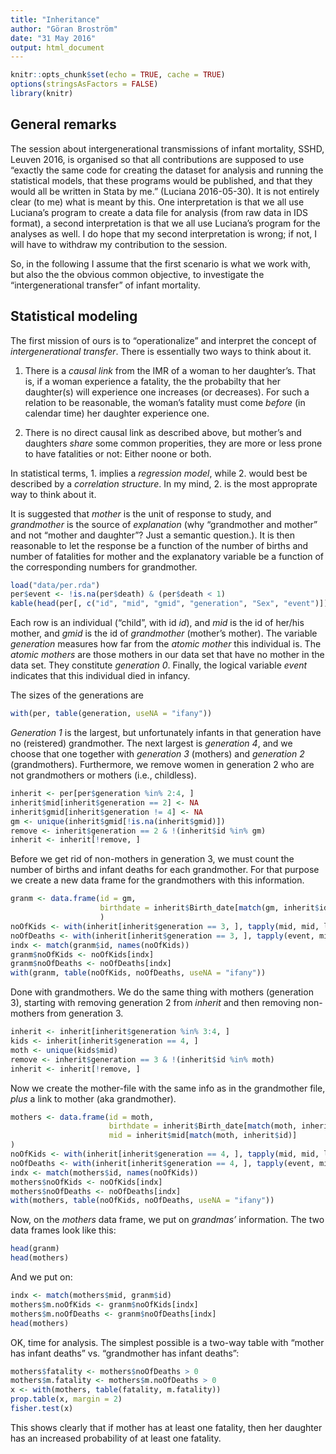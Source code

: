 ```yaml
---
title: "Inheritance"
author: "Göran Broström"
date: "31 May 2016"
output: html_document
---
```


```r
knitr::opts_chunk$set(echo = TRUE, cache = TRUE)
options(stringsAsFactors = FALSE)
library(knitr)
```

## General remarks

The session about intergenerational transmissions of infant mortality, SSHD, Leuven 2016, is organised so that all contributions are supposed to use "exactly the same code for creating the dataset for analysis and running the statistical models, that these programs would be published, and that they would all be written in Stata by me." (Luciana 2016-05-30). It is not entirely clear (to me) what is meant by this. One interpretation is that we all use Luciana's program to create a data file for analysis (from raw data in IDS format), a second interpretation is that we all use Luciana's program for the analyses as well. I do hope that my second interpretation is wrong; if not, I will have to withdraw my contribution to the session.

So, in the following I assume that the first scenario is what we work with, but also the the obvious common objective,  to investigate the "intergenerational transfer" of infant mortality.

## Statistical modeling

The first mission of ours is to "operationalize" and interpret the concept of *intergenerational transfer*. There is essentially two ways to think about it.

1. There is a *causal link* from the IMR of a woman to her daughter's. That is, if a woman experience a fatality, the the probabilty that her daughter(s) will experience one increases (or decreases). For such a relation to be reasonable, the woman's fatality must come *before* (in calendar time) her daughter experience one.

2. There is no direct causal link as described above, but mother's and daughters *share* some common properities, they are more or less prone to have fatalities or not: Either noone or both.

In statistical terms, 1. implies a *regression model*, while 2. would best be described by a *correlation structure*. In my mind, 2. is the most approprate way to think about it.

It is suggested that *mother* is the unit of response to study, and *grandmother* is the source of *explanation* (why "grandmother and mother" and not "mother and daughter"? Just a semantic question.). It is then reasonable to let the response be a function of the number of births and number of fatalities for mother and the explanatory variable be a function of the corresponding numbers for grandmother. 

```r
load("data/per.rda")
per$event <- !is.na(per$death) & (per$death < 1)
kable(head(per[, c("id", "mid", "gmid", "generation", "Sex", "event")]))
```

Each row is an individual ("child", with id *id*), and *mid* is the id of her/his mother, and *gmid* is  the id of *grandmother* (mother's mother). The variable *generation* measures how far from the *atomic mother* this individual is. The *atomic mothers* are those mothers in our data set that have no mother in the data set. They constitute *generation 0*. Finally, the logical variable *event* indicates that this individual died in infancy.

The sizes of the generations are

```r
with(per, table(generation, useNA = "ifany"))
```

*Generation 1* is the largest, but unfortunately infants in that generation have no (reistered) grandmother. The next largest is *generation 4*, and we choose that one together with *generation 3* (mothers) and *generation 2* (grandmothers). Furthermore, we remove women in generation 2 who are not grandmothers or mothers (i.e., childless).

```r
inherit <- per[per$generation %in% 2:4, ]
inherit$mid[inherit$generation == 2] <- NA
inherit$gmid[inherit$generation != 4] <- NA
gm <- unique(inherit$gmid[!is.na(inherit$gmid)])
remove <- inherit$generation == 2 & !(inherit$id %in% gm)
inherit <- inherit[!remove, ]
```
Before we get rid of non-mothers in generation 3, we must count the number of births and infant deaths for each grandmother. For that purpose we create a new data frame for the grandmothers with this information.

```r
granm <- data.frame(id = gm,
                    birthdate = inherit$Birth_date[match(gm, inherit$id)]
                    )
noOfKids <- with(inherit[inherit$generation == 3, ], tapply(mid, mid, length))
noOfDeaths <- with(inherit[inherit$generation == 3, ], tapply(event, mid, sum))
indx <- match(granm$id, names(noOfKids))
granm$noOfKids <- noOfKids[indx]
granm$noOfDeaths <- noOfDeaths[indx]
with(granm, table(noOfKids, noOfDeaths, useNA = "ifany"))
```

Done with grandmothers. We do the same thing with mothers (generation 3), starting with removing generation 2 from *inherit* and then removing non-mothers from generation 3.

```r
inherit <- inherit[inherit$generation %in% 3:4, ]
kids <- inherit[inherit$generation == 4, ]
moth <- unique(kids$mid)
remove <- inherit$generation == 3 & !(inherit$id %in% moth)
inherit <- inherit[!remove, ]
```

Now we create the mother-file with the same info as in the grandmother file, *plus* a link to mother (aka grandmother).

```r
mothers <- data.frame(id = moth,
                      birthdate = inherit$Birth_date[match(moth, inherit$id)],
                      mid = inherit$mid[match(moth, inherit$id)]
)
noOfKids <- with(inherit[inherit$generation == 4, ], tapply(mid, mid, length))
noOfDeaths <- with(inherit[inherit$generation == 4, ], tapply(event, mid, sum))
indx <- match(mothers$id, names(noOfKids))
mothers$noOfKids <- noOfKids[indx]
mothers$noOfDeaths <- noOfDeaths[indx]
with(mothers, table(noOfKids, noOfDeaths, useNA = "ifany"))
```

Now, on the *mothers* data frame, we put on *grandmas'* information. The two data frames look like this:

```r
head(granm)
head(mothers)
```

And we put on:

```r
indx <- match(mothers$mid, granm$id)
mothers$m.noOfKids <- granm$noOfKids[indx]
mothers$m.noOfDeaths <- granm$noOfDeaths[indx]
head(mothers)
```

OK, time for analysis. The simplest possible is a two-way table with "mother has infant deaths" vs. "grandmother has infant deaths":

```r
mothers$fatality <- mothers$noOfDeaths > 0
mothers$m.fatality <- mothers$m.noOfDeaths > 0
x <- with(mothers, table(fatality, m.fatality))
prop.table(x, margin = 2)
fisher.test(x)
```

This shows clearly that if mother has at least one fatality, then her daughter has an increased probability of at least one fatality. 

    

